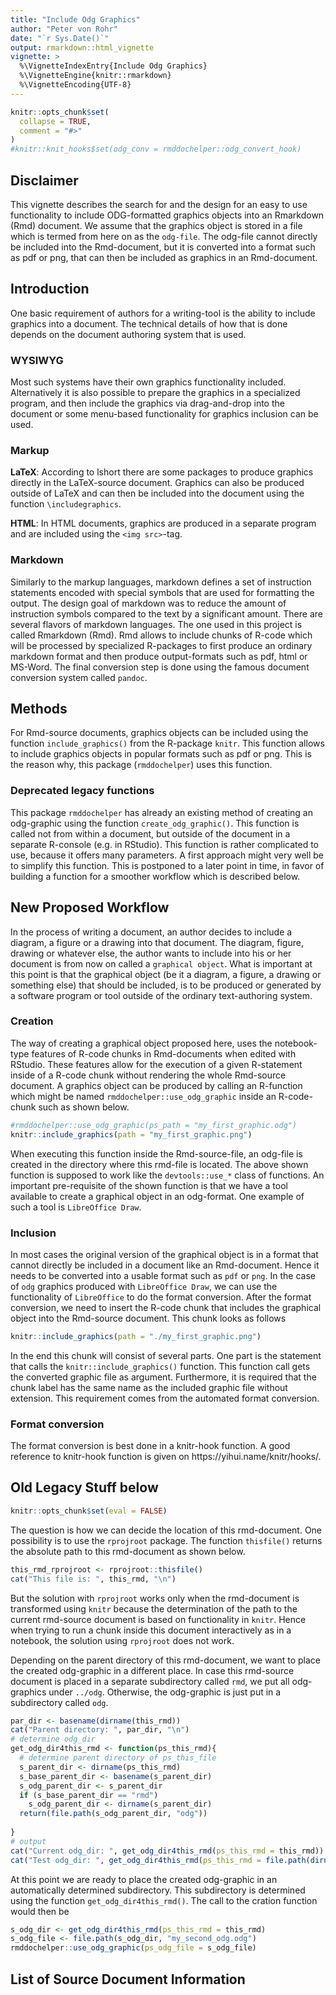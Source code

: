 ```yaml
---
title: "Include Odg Graphics"
author: "Peter von Rohr"
date: "`r Sys.Date()`"
output: rmarkdown::html_vignette
vignette: >
  %\VignetteIndexEntry{Include Odg Graphics}
  %\VignetteEngine{knitr::rmarkdown}
  %\VignetteEncoding{UTF-8}
---
```


```r
knitr::opts_chunk$set(
  collapse = TRUE,
  comment = "#>"
)
#knitr::knit_hooks$set(odg_conv = rmddochelper::odg_convert_hook)
```



## Disclaimer
This vignette describes the search for and the design for an easy to use functionality to include ODG-formatted graphics objects into an Rmarkdown (Rmd) document. We assume that the graphics object is stored in a file which is termed from here on as the `odg-file`. The odg-file cannot directly be included into the Rmd-document, but it is converted into a format such as pdf or png, that can then be included as graphics in an Rmd-document.


## Introduction
One basic requirement of authors for a writing-tool is the ability to include graphics into a document. The technical details of how that is done depends on the document authoring system that is used. 

### WYSIWYG
Most such systems have their own graphics functionality included. Alternatively it is also possible to prepare the graphics in a specialized program, and then include the graphics via drag-and-drop into the document or some menu-based functionality for graphics inclusion can be used. 


### Markup
__LaTeX__: According to lshort there are some packages to produce graphics directly in the LaTeX-source document. Graphics can also be produced outside of LaTeX and can then be included into the document using the function `\includegraphics`. 

__HTML__: In HTML documents, graphics are produced in a separate program and are included using the `<img src>`-tag.


### Markdown
Similarly to the markup languages, markdown defines a set of instruction statements encoded with special symbols that are used for formatting the output. The design goal of markdown was to reduce the amount of instruction symbols compared to the text by a significant amount. There are several flavors of markdown languages. The one used in this project is called Rmarkdown (Rmd). Rmd allows to include chunks of R-code which will be processed by specialized R-packages to first produce an ordinary markdown format and then produce output-formats such as pdf, html or MS-Word. The final conversion step is done using the famous document conversion system called `pandoc`. 


## Methods
For Rmd-source documents, graphics objects can be included using the function `include_graphics()` from the R-package `knitr`. This function allows to include graphics objects in popular formats such as pdf or png. This is the reason why, this package (`rmddochelper`) uses this function. 

### Deprecated legacy functions
This package `rmddochelper` has already an existing method of creating an odg-graphic using the function `create_odg_graphic()`. This function is called not from within a document, but outside of the document in a separate R-console (e.g. in RStudio). This function is rather complicated to use, because it offers many parameters. A first approach might very well be to simplify this function. This is postponed to a later point in time, in favor of building a function for a smoother workflow which is described below.


## New Proposed Workflow
In the process of writing a document, an author decides to include a diagram, a figure or a drawing into that document. The diagram, figure, drawing or whatever else, the author wants to include into his or her document is from now on called a `graphical object`. What is important at this point is that the graphical object (be it a diagram, a figure, a drawing or something else) that should be included, is to be produced or generated by a software program or tool outside of the ordinary text-authoring system. 


### Creation
The way of creating a graphical object proposed here, uses the notebook-type features of R-code chunks in Rmd-documents when edited with RStudio. These features allow for the execution of a given R-statement inside of a R-code chunk without rendering the whole Rmd-source document. A graphics object can be produced by calling an R-function which might be named `rmddochelper::use_odg_graphic` inside an R-code-chunk such as shown below.

```r
#rmddochelper::use_odg_graphic(ps_path = "my_first_graphic.odg")
knitr::include_graphics(path = "my_first_graphic.png")
```

When executing this function inside the Rmd-source-file, an odg-file is created in the directory where this rmd-file is located. The above shown function is supposed to work like the `devtools::use_*` class of functions. An important pre-requisite of the shown function is that we have a tool available to create a graphical object in an odg-format. One example of such a tool is `LibreOffice Draw`. 


### Inclusion
In most cases the original version of the graphical object is in a format that cannot directly be included in a document like an Rmd-document. Hence it needs to be converted into a usable format such as `pdf` or `png`. In the case of `odg` graphics produced with `LibreOffice Draw`, we can use the functionality of `LibreOffice` to do the format conversion. After the format conversion, we need to insert the R-code chunk that includes the graphical object into the Rmd-source document. This chunk looks as follows

```r
knitr::include_graphics(path = "./my_first_graphic.png")
```

In the end this chunk will consist of several parts. One part is the statement that calls the `knitr::include_graphics()` function. This function call gets the converted graphic file as argument. Furthermore, it is required that the chunk label has the same name as the included graphic file without extension. This requirement comes from the automated format conversion. 


### Format conversion
The format conversion is best done in a knitr-hook function. A good reference to knitr-hook function is given on https://yihui.name/knitr/hooks/. 


## Old Legacy Stuff below
```r
knitr::opts_chunk$set(eval = FALSE)
```

The question is how we can decide the location of this rmd-document. One possibility is to use the `rprojroot` package. The function `thisfile()` returns the absolute path to this rmd-document as shown below.

```r
this_rmd_rprojroot <- rprojroot::thisfile()
cat("This file is: ", this_rmd, "\n")
```

But the solution with `rprojroot` works only when the rmd-document is transformed using `knitr` because the determination of the path to the current rmd-source document is based on functionality in `knitr`. Hence when trying to run a chunk inside this document interactively as in a notebook, the solution using `rprojroot` does not work.

Depending on the parent directory of this rmd-document, we want to place the created odg-graphic in a different place. In case this rmd-source document is placed in a separate subdirectory called `rmd`, we put all odg-graphics under `../odg`. Otherwise, the odg-graphic is just put in a subdirectory called `odg`. 

```r
par_dir <- basename(dirname(this_rmd))
cat("Parent directory: ", par_dir, "\n")
# determine odg_dir
get_odg_dir4this_rmd <- function(ps_this_rmd){
  # determine parent directory of ps_this_file
  s_parent_dir <- dirname(ps_this_rmd)
  s_base_parent_dir <- basename(s_parent_dir)
  s_odg_parent_dir <- s_parent_dir
  if (s_base_parent_dir == "rmd") 
    s_odg_parent_dir <- dirname(s_parent_dir)
  return(file.path(s_odg_parent_dir, "odg"))
  
}
# output
cat("Current odg_dir: ", get_odg_dir4this_rmd(ps_this_rmd = this_rmd))
cat("Test odg_dir: ", get_odg_dir4this_rmd(ps_this_rmd = file.path(dirname(this_rmd), "rmd", basename(this_rmd))))
```

At this point we are ready to place the created odg-graphic in an automatically determined subdirectory. This subdirectory is determined using the function `get_odg_dir4this_rmd()`. The call to the cration function would then be

```r
s_odg_dir <- get_odg_dir4this_rmd(ps_this_rmd = this_rmd)
s_odg_file <- file.path(s_odg_dir, "my_second_odg.odg")
rmddochelper::use_odg_graphic(ps_odg_file = s_odg_file)
```




## List of Source Document Information

   
